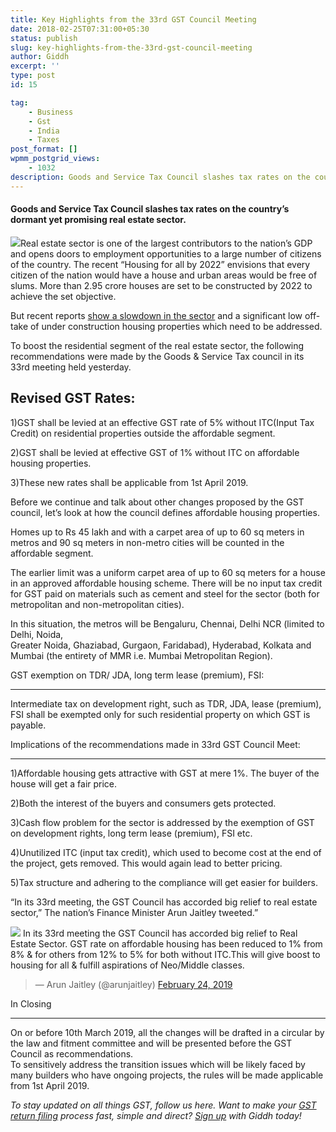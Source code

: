 ```yaml
---
title: Key Highlights from the 33rd GST Council Meeting
date: 2018-02-25T07:31:00+05:30
status: publish
slug: key-highlights-from-the-33rd-gst-council-meeting
author: Giddh
excerpt: ''
type: post
id: 15

tag:
    - Business
    - Gst
    - India
    - Taxes
post_format: []
wpmm_postgrid_views:
    - 1032
description: Goods and Service Tax Council slashes tax rates on the country’s dormant yet promising real estate sector.
---
```

#### Goods and Service Tax Council slashes tax rates on the country’s dormant yet promising real estate sector.

<img src = "../../uploads/2019/11/GST.png" />Real estate sector is one of the largest contributors to the nation’s GDP and opens doors to employment opportunities to a large number of citizens of the country. The recent “Housing for all by 2022” envisions that every citizen of the nation would have a house and urban areas would be free of slums. More than 2.95 crore houses are set to be constructed by 2022 to achieve the set objective.

But recent reports [show a slowdown in the sector](https://www.livemint.com/Money/HcRE0hFQWpyXtduV2Y9wJI/2018-the-year-real-estate-died.html) and a significant low off-take of under construction housing properties which need to be addressed.

To boost the residential segment of the real estate sector, the following recommendations were made by the Goods &amp; Service Tax council in its 33rd meeting held yesterday.

**Revised GST Rates:**  
------------------------

1)GST shall be levied at an effective GST rate of 5% without ITC(Input Tax Credit) on residential properties outside the affordable segment.

2)GST shall be levied at effective GST of 1% without ITC on affordable housing properties.

3)These new rates shall be applicable from 1st April 2019.

Before we continue and talk about other changes proposed by the GST council, let’s look at how the council defines affordable housing properties.

Homes up to Rs 45 lakh and with a carpet area of up to 60 sq meters in metros and 90 sq meters in non-metro cities will be counted in the affordable segment.

The earlier limit was a uniform carpet area of up to 60 sq meters for a house in an approved affordable housing scheme. There will be no input tax credit for GST paid on materials such as cement and steel for the sector (both for metropolitan and non-metropolitan cities).

In this situation, the metros will be Bengaluru, Chennai, Delhi NCR (limited to Delhi, Noida,  
Greater Noida, Ghaziabad, Gurgaon, Faridabad), Hyderabad, Kolkata and Mumbai (the entirety of MMR i.e. Mumbai Metropolitan Region).

GST exemption on TDR/ JDA, long term lease (premium), FSI:  

-------------------------------------------------------------

Intermediate tax on development right, such as TDR, JDA, lease (premium), FSI shall be exempted only for such residential property on which GST is payable.

Implications of the recommendations made in 33rd GST Council Meet:  

---------------------------------------------------------------------

 1)Affordable housing gets attractive with GST at mere 1%. The buyer of the house will get a fair price.

2)Both the interest of the buyers and consumers gets protected.

3)Cash flow problem for the sector is addressed by the exemption of GST on development rights, long term lease (premium), FSI etc.

4)Unutilized ITC (input tax credit), which used to become cost at the end of the project, gets removed. This would again lead to better pricing.

5)Tax structure and adhering to the compliance will get easier for builders.

“In its 33rd meeting, the GST Council has accorded big relief to real estate sector,” The nation’s Finance Minister Arun Jaitley tweeted.”

<img class="wp-block-embed-twitter aligncenter wp-block-embed is-type-rich is-provider-twitter" src = "https://twitter.com/arunjaitley/status/1099647413474738178?ref_src=twsrc%5Etfw" /> In its 33rd meeting the GST Council has accorded big relief to Real Estate Sector. GST rate on affordable housing has been reduced to 1% from 8% &amp; for others from 12% to 5% for both without ITC.This will give boost to housing for all &amp; fulfill aspirations of Neo/Middle classes.
> 
> — Arun Jaitley (@arunjaitley) [February 24, 2019](https://twitter.com/arunjaitley/status/1099647413474738178?ref_src=twsrc%5Etfw)

<script async="" charset="utf-8" src="https://platform.twitter.com/widgets.js"></script>In Closing
----------

On or before 10th March 2019, all the changes will be drafted in a circular by the law and fitment committee and will be presented before the GST Council as recommendations.  
 To sensitively address the transition issues which will be likely faced by many builders who have ongoing projects, the rules will be made applicable from 1st April 2019.

*To stay updated on all things GST, follow us here. Want to make your [GST return filing](https://giddh.com/gst) process fast, simple and direct? [Sign up](/signup) with Giddh today!*